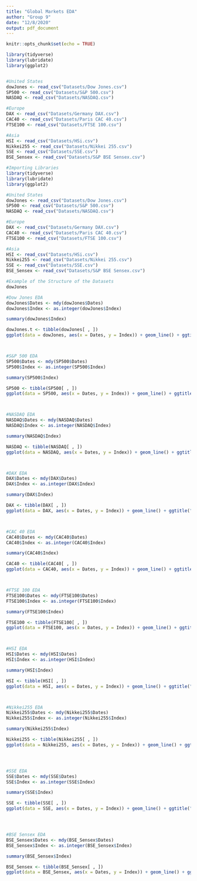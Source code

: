 ---
title: "Global Markets EDA"
author: "Group 9"
date: "12/8/2020"
output: pdf_document
---

```{r setup, include=FALSE}
knitr::opts_chunk$set(echo = TRUE)

library(tidyverse)
library(lubridate)
library(ggplot2)


#United States
dowJones <- read_csv("Datasets/Dow Jones.csv")
SP500 <- read_csv("Datasets/S&P 500.csv")
NASDAQ <- read_csv("Datasets/NASDAQ.csv")

#Europe
DAX <- read_csv("Datasets/Germany DAX.csv")
CAC40 <- read_csv("Datasets/Paris CAC 40.csv")
FTSE100 <- read_csv("Datasets/FTSE 100.csv")

#Asia
HSI <- read_csv("Datasets/HSi.csv")
Nikkei255 <- read_csv("Datasets/Nikkei 255.csv")
SSE <- read_csv("Datasets/SSE.csv")
BSE_Sensex <- read_csv("Datasets/S&P BSE Sensex.csv")
```

```{r eval = FALSE}

#Importing Libraries
library(tidyverse)
library(lubridate)
library(ggplot2)

#United States
dowJones <- read_csv("Datasets/Dow Jones.csv")
SP500 <- read_csv("Datasets/S&P 500.csv")
NASDAQ <- read_csv("Datasets/NASDAQ.csv")

#Europe
DAX <- read_csv("Datasets/Germany DAX.csv")
CAC40 <- read_csv("Datasets/Paris CAC 40.csv")
FTSE100 <- read_csv("Datasets/FTSE 100.csv")

#Asia
HSI <- read_csv("Datasets/HSi.csv")
Nikkei255 <- read_csv("Datasets/Nikkei 255.csv")
SSE <- read_csv("Datasets/SSE.csv")
BSE_Sensex <- read_csv("Datasets/S&P BSE Sensex.csv")
```

```{r}
#Example of the Structure of the Datasets
dowJones

#Dow Jones EDA
dowJones$Dates <- mdy(dowJones$Dates)
dowJones$Index <- as.integer(dowJones$Index)

summary(dowJones$Index)

dowJones.t <- tibble(dowJones[ , ])
ggplot(data = dowJones, aes(x = Dates, y = Index)) + geom_line() + ggtitle("Dow Jones Index Values") + scale_x_date(date_labels = "%b %y", date_breaks = "1 months") 



#S&P 500 EDA
SP500$Dates <- mdy(SP500$Dates)
SP500$Index <- as.integer(SP500$Index)

summary(SP500$Index)

SP500 <- tibble(SP500[ , ])
ggplot(data = SP500, aes(x = Dates, y = Index)) + geom_line() + ggtitle("S&P 500 Index Values") + scale_x_date(date_labels = "%b %y", date_breaks = "1 months") 



#NASDAQ EDA
NASDAQ$Dates <- mdy(NASDAQ$Dates)
NASDAQ$Index <- as.integer(NASDAQ$Index)

summary(NASDAQ$Index)

NASDAQ <- tibble(NASDAQ[ , ])
ggplot(data = NASDAQ, aes(x = Dates, y = Index)) + geom_line() + ggtitle("NASDAQ Index Values") + scale_x_date(date_labels = "%b %y", date_breaks = "1 months") 



#DAX EDA
DAX$Dates <- mdy(DAX$Dates)
DAX$Index <- as.integer(DAX$Index)

summary(DAX$Index)

DAX <- tibble(DAX[ , ])
ggplot(data = DAX, aes(x = Dates, y = Index)) + geom_line() + ggtitle("DAX Index Values") + scale_x_date(date_labels = "%b %y", date_breaks = "1 months") 



#CAC 40 EDA
CAC40$Dates <- mdy(CAC40$Dates)
CAC40$Index <- as.integer(CAC40$Index)

summary(CAC40$Index)

CAC40 <- tibble(CAC40[ , ])
ggplot(data = CAC40, aes(x = Dates, y = Index)) + geom_line() + ggtitle("CAC 40 Index Values") + scale_x_date(date_labels = "%b %y", date_breaks = "1 months") 



#FTSE 100 EDA
FTSE100$Dates <- mdy(FTSE100$Dates)
FTSE100$Index <- as.integer(FTSE100$Index)

summary(FTSE100$Index)

FTSE100 <- tibble(FTSE100[ , ])
ggplot(data = FTSE100, aes(x = Dates, y = Index)) + geom_line() + ggtitle("FTSE 100 Index Values") + scale_x_date(date_labels = "%b %y", date_breaks = "1 months") 



#HSI EDA
HSI$Dates <- mdy(HSI$Dates)
HSI$Index <- as.integer(HSI$Index)

summary(HSI$Index)

HSI <- tibble(HSI[ , ])
ggplot(data = HSI, aes(x = Dates, y = Index)) + geom_line() + ggtitle("HSI Index Values") + scale_x_date(date_labels = "%b %y", date_breaks = "1 months") 



#Nikkei255 EDA
Nikkei255$Dates <- mdy(Nikkei255$Dates)
Nikkei255$Index <- as.integer(Nikkei255$Index)

summary(Nikkei255$Index)

Nikkei255 <- tibble(Nikkei255[ , ])
ggplot(data = Nikkei255, aes(x = Dates, y = Index)) + geom_line() + ggtitle("Nikkei255 Index Values") + scale_x_date(date_labels = "%b %y", date_breaks = "1 months") 




#SSE EDA
SSE$Dates <- mdy(SSE$Dates)
SSE$Index <- as.integer(SSE$Index)

summary(SSE$Index)

SSE <- tibble(SSE[ , ])
ggplot(data = SSE, aes(x = Dates, y = Index)) + geom_line() + ggtitle("SSE Index Values") + scale_x_date(date_labels = "%b %y", date_breaks = "1 months") 




#BSE Sensex EDA
BSE_Sensex$Dates <- mdy(BSE_Sensex$Dates)
BSE_Sensex$Index <- as.integer(BSE_Sensex$Index)

summary(BSE_Sensex$Index)

BSE_Sensex <- tibble(BSE_Sensex[ , ])
ggplot(data = BSE_Sensex, aes(x = Dates, y = Index)) + geom_line() + ggtitle("BSE Sensex Index Values") + scale_x_date(date_labels = "%b %y", date_breaks = "1 months")

```



